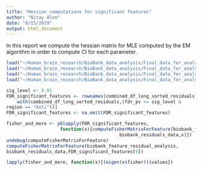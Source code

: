```yaml
---
title: "Hessian computations for significant features"
author: "Nitay Alon"
date: "8/15/2019"
output: html_document
---
```


In this report we compute the hessian matrix for MLE computed by the EM algorithm in order to compute CI for each parameter.
```r
load("~/Human_brain_research/BioBank_data_analysis/Final_data_for_analysis/biobank_feature_residual_analysis.RData")
load("~/Human_brain_research/BioBank_data_analysis/Final_data_for_analysis/biobank_feature_standard_analysis.RData")
load("~/Human_brain_research/BioBank_data_analysis/Final_data_for_analysis/BioBank_residual_data.RData")
load("~/Human_brain_research/BioBank_data_analysis/Final_data_for_analysis/BioBank_standardized_data.RData")
```

```r
sig_level <- 0.01
FDR_significant_features <- rownames(combined_df_long_sorted_residuals)[
    with(combined_df_long_sorted_residuals,(fdr_pv <= sig_level & 
region == "Anti"))]  
FDR_significant_features <- na.omit(FDR_significant_features)
```


```r
fisher_and_more <- pblapply(FDR_significant_features, 
                    function(x){computeFisherMatrixForFeature(biobank_feature_residual_analysis, 
                                          biobank_residuals_data,x)})
undebug(computeFisherMatrixForFeature)
computeFisherMatrixForFeature(biobank_feature_residual_analysis, 
biobank_residuals_data,FDR_significant_features[9])
```

```r
lapply(fisher_and_more, function(x){(eigen(x$fisher))$values})
```

